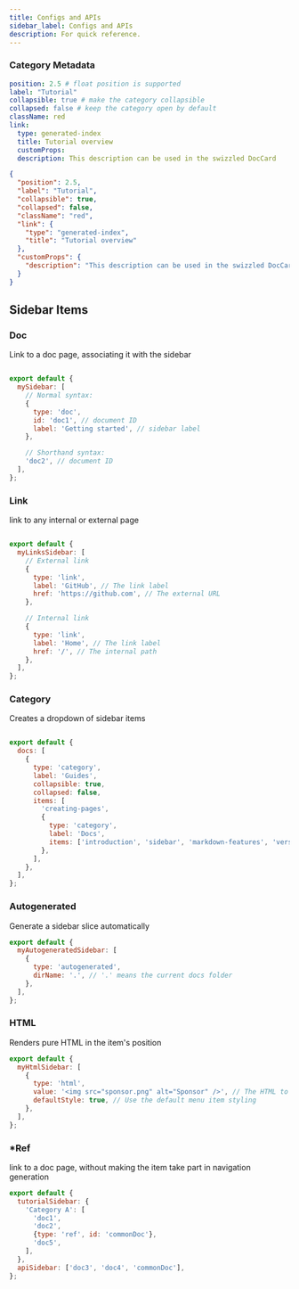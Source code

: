 ```yaml
---
title: Configs and APIs
sidebar_label: Configs and APIs
description: For quick reference.
---
```



### Category Metadata



<Tabs>
  <TabItem value="yml" label="YML" default>

```yml title="__category_.yml"
position: 2.5 # float position is supported
label: "Tutorial"
collapsible: true # make the category collapsible
collapsed: false # keep the category open by default
className: red
link:
  type: generated-index
  title: Tutorial overview
  customProps:
  description: This description can be used in the swizzled DocCard
```

  </TabItem>
  <TabItem value="json" label="JSON">

```json title="__category__.json"
{
  "position": 2.5,
  "label": "Tutorial",
  "collapsible": true,
  "collapsed": false,
  "className": "red",
  "link": {
    "type": "generated-index",
    "title": "Tutorial overview"
  },
  "customProps": {
    "description": "This description can be used in the swizzled DocCard"
  }
}
```

  </TabItem>
</Tabs>


## Sidebar Items

### Doc
Link to a doc page, associating it with the sidebar

```js title="sidebar.js"

export default {
  mySidebar: [
    // Normal syntax:
    {
      type: 'doc',
      id: 'doc1', // document ID
      label: 'Getting started', // sidebar label
    },

    // Shorthand syntax:
    'doc2', // document ID
  ],
};

```

### Link
link to any internal or external page

```js title="sidebar.js"

export default {
  myLinksSidebar: [
    // External link
    {
      type: 'link',
      label: 'GitHub', // The link label
      href: 'https://github.com', // The external URL
    },

    // Internal link
    {
      type: 'link',
      label: 'Home', // The link label
      href: '/', // The internal path
    },
  ],
};
```

### Category
Creates a dropdown of sidebar items

```js title="sidebar.js"

export default {
  docs: [
    {
      type: 'category',
      label: 'Guides',
      collapsible: true,
      collapsed: false,
      items: [
        'creating-pages',
        {
          type: 'category',
          label: 'Docs',
          items: ['introduction', 'sidebar', 'markdown-features', 'versioning'],
        },
      ],
    },
  ],
};
```


### Autogenerated

Generate a sidebar slice automatically

```js title=sidebars.js
export default {
  myAutogeneratedSidebar: [
    {
      type: 'autogenerated',
      dirName: '.', // '.' means the current docs folder
    },
  ],
};
```

### HTML

Renders pure HTML in the item's position

```js title="sidebars.js"
export default {
  myHtmlSidebar: [
    {
      type: 'html',
      value: '<img src="sponsor.png" alt="Sponsor" />', // The HTML to be rendered
      defaultStyle: true, // Use the default menu item styling
    },
  ],
};
```



### *Ref

link to a doc page, without making the item take part in navigation generation

```js title="sidebars.js
export default {
  tutorialSidebar: {
    'Category A': [
      'doc1',
      'doc2',
      {type: 'ref', id: 'commonDoc'},
      'doc5',
    ],
  },
  apiSidebar: ['doc3', 'doc4', 'commonDoc'],
};
```